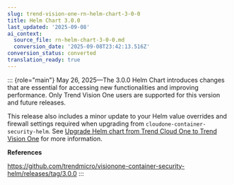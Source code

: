 ```yaml
---
slug: trend-vision-one-rn-helm-chart-3-0-0
title: Helm Chart 3.0.0
last_updated: '2025-09-08'
ai_context:
  source_file: rn-helm-chart-3-0-0.md
  conversion_date: '2025-09-08T23:42:13.516Z'
conversion_status: converted
translation_ready: true
---
```


::: {role="main"}
May 26, 2025—The 3.0.0 Helm Chart introduces changes that are essential for accessing new functionalities and improving performance. Only Trend Vision One users are supported for this version and future releases.

This release also includes a minor update to your Helm value overrides and firewall settings required when upgrading from `cloudone-container-security-helm`. See [Upgrade Helm chart from Trend Cloud One to Trend Vision One](upgrade-helm-cloud-one.mdx) for more information.

**References**

<https://github.com/trendmicro/visionone-container-security-helm/releases/tag/3.0.0>
:::
